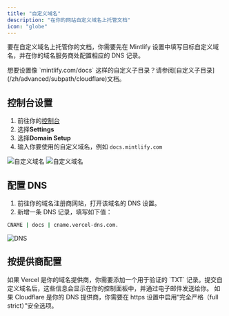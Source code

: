 ```yaml
---
title: "自定义域名"
description: "在你的网站自定义域名上托管文档"
icon: "globe"
---
```


要在自定义域名上托管你的文档，你需要先在 Mintlify 设置中填写目标自定义域名，并在你的域名服务商处配置相应的 DNS 记录。

<Info>
  想要设置像 `mintlify.com/docs` 这样的自定义子目录？请参阅[自定义子目录](/zh/advanced/subpath/cloudflare)文档。
</Info>

## 控制台设置

1. 前往你的[控制台](https://dashboard.mintlify.com)
2. 选择**Settings**
3. 选择**Domain Setup**
4. 输入你要使用的自定义域名，例如 `docs.mintlify.com`

<Frame>
  <img
    alt="自定义域名"
    className="block dark:hidden"
    src="/images/add-custom-domain-light.png"
  />
  <img
    alt="自定义域名"
    className="hidden dark:block"
    src="/images/add-custom-domain-dark.png"
  />
</Frame>

## 配置 DNS

1. 前往你的域名注册商网站，打开该域名的 DNS 设置。
2. 新增一条 DNS 记录，填写如下值：

```bash
CNAME | docs | cname.vercel-dns.com.
```

<Frame>
  <img alt="DNS" src="https://mintlify-assets.b-cdn.net/mintlify-dns.png" />
</Frame>

## 按提供商配置

<AccordionGroup>
  <Accordion title="Vercel 验证">
    如果 Vercel 是你的域名提供商，你需要添加一个用于验证的 `TXT` 记录。提交自定义域名后，这些信息会显示在你的控制面板中，并通过电子邮件发送给你。
  </Accordion>

  <Accordion title="Cloudflare 安全设置">
    如果 Cloudflare 是你的 DNS 提供商，你需要在 https 设置中启用“完全严格（full strict）”安全选项。
  </Accordion>
</AccordionGroup>